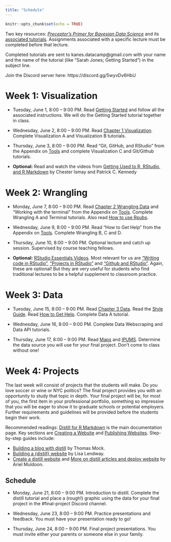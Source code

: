 ```yaml
---
title: "Schedule"
---
```


```r
knitr::opts_chunk$set(echo = TRUE)
```

Two key resources: [*Preceptor's Primer for Bayesian Data Science*](https://ppbds.github.io/primer/) and its [associated tutorials](https://ppbds.github.io/primer.tutorials/). Assignments associated with a specific lecture must be completed before that lecture.

Completed tutorials are sent to kanes.datacamp@gmail.com with your name and the name of the tutorial (like "Sarah Jones; Getting Started") in the subject line.

Join the Discord server here: https://discord.gg/5wyvDv6HbU

# Week 1: Visualization

* Tuesday, June 1, 8:00 -- 9:00 PM.  Read [Getting Started](https://ppbds.github.io/primer/getting-started.html) and follow all the associated instructions. We will do the Getting Started tutorial together in class.

* Wednesday, June 2, 8:00 -- 9:00 PM. Read [Chapter 1 Visualization](https://ppbds.github.io/primer/visualization.html). Complete Visualization A and Visualization B tutorials. 

* Thursday, June 3, 8:00 -- 9:00 PM.  Read "Git, GitHub, and RStudio" from the Appendix on [Tools](https://ppbds.github.io/primer/tools.html) and complete Visualization C and Git/Github tutorials.  


* **Optional:** Read and watch the videos from [Getting Used to R, RStudio, and R Markdown](https://ismayc.github.io/rbasics-book/) by Chester Ismay and Patrick C. Kennedy



# Week 2: Wrangling

* Monday, June 7, 8:00 -- 9:00 PM.  Read [Chapter 2 Wrangling Data](https://ppbds.github.io/primer/wrangling.html) and "Working with the terminal" from the Appendix on [Tools](https://ppbds.github.io/primer/tools.html). Complete Wrangling A and Terminal tutorials. Also read [How to use Rpubs](https://ppbds.github.io/primer/tools.html#how-to-use-rpubs).

* Wednesday, June 9, 8:00 -- 9:00 PM. Read "How to Get Help" from the Appendix on [Tools](https://ppbds.github.io/primer/tools.html). Complete Wrangling B, C and D.

* Thursday, June 10, 8:00 -- 9:00 PM. Optional lecture and catch up session. Supervised by course teaching fellows.

* **Optional:** [RStudio Essentials Videos](https://resources.rstudio.com/wistia-rstudio-essentials-2). Most relevant for us are [“Writing code in RStudio”](https://www.rstudio.com/resources/webinars/), [“Projects in RStudio”](https://www.rstudio.com/resources/webinars/) and [“Github and RStudio”](https://www.rstudio.com/resources/webinars/). Again, these are optional! But they are very useful for students who find traditional lectures to be a helpful supplement to classroom practice.



# Week 3: Data


* Tuesday, June 15, 8:00 -- 9:00 PM.  Read [Chapter 3 Data](https://ppbds.github.io/primer/data.html). Read the [Style Guide](https://ppbds.github.io/primer/tools.html#style-guide). Read [How to Get Help](https://ppbds.github.io/primer/tools.html#how-to-get-help). Complete Data A tutorial.

* Wednesday, June 16, 8:00 -- 9:00 PM.  Complete Data Webscraping and Data API tutorials.

* Thursday, June 17, 8:00 -- 9:00 PM. Read [Maps](https://ppbds.github.io/primer/maps.html) and [IPUMS](https://ppbds.github.io/primer/ipums.html). Determine the data source you will use for your final project. Don't come to class without one!


# Week 4: Projects

The last week will consist of projects that the students will make. Do you love soccer or wine or NYC politics? The final project provides you with an opportunity to study that topic in depth. Your final project will be, for most of you, the first item in your professional portfolio, something so impressive that you will be eager to show it to graduate schools or potential employers. Further requirements and guidelines will be provided before the students begin their work.

Recommended readings: [Distill for R Markdown](https://rstudio.github.io/distill/) is the main documentation page. Key sections are [Creating a Website](https://rstudio.github.io/distill/website.html) and [Publishing Websites](https://rstudio.github.io/distill/publish_website.html). Step-by-step guides include:

  + [Building a blog with distill](https://themockup.blog/posts/2020-08-01-building-a-blog-with-distill/) by Thomas Mock.  
  + [Building a {distill} website](https://lisalendway.netlify.app/posts/2020-12-09-buildingdistill/) by Lisa Lendway.  
  + [Create a distill website](https://aosmith16.github.io/spring-r-topics/materials.html#week-2-create-a-distill-website) and [More on distill articles and deploy website](https://aosmith16.github.io/spring-r-topics/materials.html#week-3-more-on-distill-articles-and-deploy-website) by Ariel Muldoon.

## Schedule

* Monday, June 21, 8:00 -- 9:00 PM. Introduction to distill. Complete the distill tutorial and place a (rough!) graphic using the data for your final project in the #final-project Discord channel.

* Wednesday, June 23, 8:00 -- 9:00 PM. Practice presentations and feedback. You must have your presentation ready to go!  

* Thursday, June 24, 8:00 -- 9:00 PM. Final project presentations. You must invite either your parents or someone else in your family.

